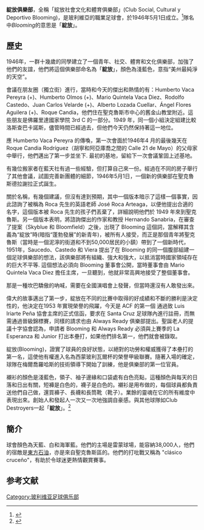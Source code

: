 {{noteTA
|G1=Football
|1=zh-hant:綻放俱樂部; zh-hans:绽放俱乐部; zh-hk:邦明體育會;
|2=zh-hant:綻放社會文化和體育俱樂部; zh-hans:绽放社會文化和體育俱樂部; zh-hk:邦明社會文化和體育足球會;
}}
{{Infobox football club
| clubname   = 綻放俱樂部
| image      = Escudo de Blooming 2016.png
| fullname   = 綻放社會文化和體育俱樂部<br>Club Social, Cultural y Deportivo Blooming
| nickname   = ''La Academia Cruceña''<br> (The Santa Cruz Academy),<br> ''Los Millonarios'' (百萬富翁)
| founded    = 1946年5月1日
| ground     = [[雷蒙球場|雷蒙球場]],<br />[[Santa_Cruz,_Bolivia|Santa Cruz, Bolivia]]
| capacity   = 38,000
| chairman   = Eduardo Peredo
| manager    = TBA
| league     = [[玻利維亞足球甲級聯賽|玻利維亞足球甲級聯賽]]
| season     = 2019
| position   = 秋季，第 8 位
| shirtsupplier = 4K
| shirtsponsors = [[Coral|Coral]] [[Powerade|Powerade]] &<br> [[Boliviana_de_Aviacion|Boliviana de Aviacion]]
| pattern_b1    = _blooming13142h
| pattern_la1   = _blooming13142h
| pattern_ra1   = _blooming13142h
| shorts1       = FFFFFF
| socks1        = FFFFFF
| pattern_b2    = _blooming13142a
| pattern_la2   = _blooming13142a
| pattern_ra2   = _blooming13142a
| shorts2       = FFFFFF
| socks2        = FFFFFF
}}
'''綻放俱樂部'''，全稱「綻放社會文化和體育俱樂部」(Club Social, Cultural y Deportivo Blooming)，是玻利維亞的職業足球會，於1946年5月1日成立。<ref name=BOLVFA>{{cite book|title=An Encyclopedia of Football in Bolivia – 1914 to 1998|last=Vanauskas|first=Laura|publisher=Heart Books - Belgium|date=1999|page=192|work=The Clubs – Club Blooming, details and references to formation}}</ref>隊名中''Blooming''的意思是「'''綻放'''」。

==歷史==
1946年，一群十幾歲的同學建立了一個青年、社交、體育和文化俱樂部，加強了他們的友誼，他們將這個俱樂部命名為「'''綻放'''」，顏色為淺藍色，意指“美州最純淨的天空”。

會議在朋友圈（獨立街）進行，當時和今天的傑出和熱情的有：Humberto Vaca Pereyra (+)、Humberto Olmos (+)、Mario Quintela Vaca Diez、Rodolfo Castedo、Juan Carlos Velarde (+)、Alberto Lozada Cuellar、Ángel Flores Aguilera (+)、Roque Candia，他們住在聖克魯斯市中心的舊金山教堂附近。這些朋友是佛羅里達國家學院 3rd C 的一部分。1949 年，同一個小組決定組建比較洛斯查巴卡諾斯，儘管時間已經過去，但他們今天仍然保持著這一地位。

應 Humberto Vaca Pereyra 的傳喚，第一次會面於1946年4 月的最後幾天在 Roque Candia Rodríguez（胡寧和阿亞庫喬之間的 Calle 21 de Mayo）的父母家中舉行，他們邁出了第一步並坐下. 最初的基地，留給下一次會議鞏固上述基地。

有幾位搬家者在藍天社有過一些經驗，但打算自己來一份。經過在不同的房子舉行了其他會議，試圖完善新團體的細節，1946年5月1日，一個新的俱樂部在聖克魯斯德拉謝拉正式誕生。

關於名稱，有幾個建議，但沒有達到預期，其中一個版本暗示了這樣一個事實，因此諮詢了被稱為 Roca 先生的英語老師 José Roca Arteaga，以便他提出合適的名字，這個版本被 Roca 先生的孩子們丟棄了，詳細說明他們於 1949 年來到聖克魯斯。另一個版本表明，將諮詢傑出的作家和教授 Hernando Sanabria，在審查了提案（Skyblue 和 Bloomfield）之後，出現了 Blooming 這個詞，當解釋其含義為“綻放”時(暗指“蓬勃發展”的新青年)，被所有人接受，而正是那個青年將聖克魯斯（當時是一個泥濘的街道和不到50,000居民的小鎮）帶到了一個新時代，
1951年，Saucedo、Castedo 和 Viera 提出了在 Blooming 的同一個腹部組建一個足球俱樂部的想法，該俱樂部將有組織、強大和強大，以抵消當時國家領域存在的巨大不平等. 這個想法必須向 Blooming 董事會公開，當時董事會由 Mario Quintela Vaca Diez 擔任主席，一旦聽到，他就非常高興地接受了整個董事會。

那是一種坎巴驕傲的吶喊，需要在全國演唱會上發聲，但當時還沒有人敢發出來。

偉大的故事邁出了第一步，綻放在不同的比賽中取得的好成績和不斷的勝利是決定性的，他決定在1953 年實現榮譽的飛躍，今天是 ACF 的第一個 通過致 Luis Iriarte Peña 協會主席的正式信函，要求在 Santa Cruz 足球隊內進行註冊，而無需通過晉級錦標賽，同樣的請求也由 Always Ready 俱樂部提出。聖誕老人的提議十字協會認為，申請者 Blooming 和 Always Ready 必須與上賽季的 La Esperanza 和 Junior 打出本壘打，如果他們排名第一，他們就會被錄取。

綻放(Blooming)，證實了球員的良好狀態，以絕對的功勞和權威獲得了本壘打的第一名，這使他有權進入名為西蒙玻利瓦爾杯的榮譽甲級聯賽。隨著入場的確定，球隊在梅爾喬羅哈斯的技術領導下開始了訓練，他是俱樂部的第一位官員。

襯衫的顏色是淺藍色，領子、袖子邊緣和口袋處有白色亮點，這種顏色與每天的日落和日出有關，短褲是白色的，襪子是白色的。襯衫是用布做的，每個球員都負責送他們自己做，還買褲子、長襪和長筒靴（靴子）。業餘的靈魂在它的所有維度中表現出來。創始人和發起人一次又一次地強調自豪感。與其他球隊如Club Destroyers一起「'''綻放'''」。<ref>{{cite web |title=Historia del Club Blooming |url=http://www.loschiflados.com/losdeafuera/emer/historia/historia.html |archiveurl=https://web.archive.org/web/20110713232534/http://www.loschiflados.com/losdeafuera/emer/historia/historia.html |archivedate=2011年7月13日}}</ref>

== 簡介 ==
球會顏色為天藍、白和海軍藍。他們的主場是雷蒙球場，能容納38,000人，他們的宿敵是[[東方石油體育俱樂部|東方石油]]，亦是來自聖克魯斯區的。他們的打吡戰又稱為 "clásico cruceño"，有助於令球迷更熱情觀賞賽事。

==参考文献==
{{reflist}}

[[Category:玻利维亚足球俱乐部|Category:玻利维亚足球俱乐部]]